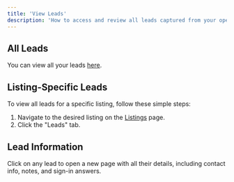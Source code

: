 ```yaml
---
title: 'View Leads'
description: 'How to access and review all leads captured from your open houses.'
---
```


## All Leads

You can view all your leads [here](https://listingopen.com/leads).

## Listing-Specific Leads

To view all leads for a specific listing, follow these simple steps:
1. Navigate to the desired listing on the [Listings](https://listingopen.com/listings) page.
2. Click the "Leads" tab.

## Lead Information

Click on any lead to open a new page with all their details, including contact info, notes, and sign-in answers.